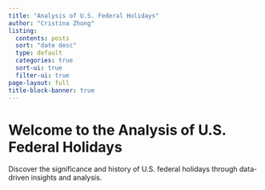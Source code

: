 ```yaml
---
title: "Analysis of U.S. Federal Holidays"
author: "Cristina Zhong"
listing:
  contents: posts
  sort: "date desc"
  type: default
  categories: true
  sort-ui: true
  filter-ui: true
page-layout: full
title-block-banner: true
---
```


# Welcome to the Analysis of U.S. Federal Holidays

Discover the significance and history of U.S. federal holidays through data-driven insights and analysis. 



